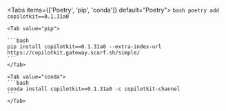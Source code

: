 <Tabs items={['Poetry', 'pip', 'conda']} default="Poetry">
    <Tab value="Poetry">
    ```bash
    poetry add copilotkit==0.1.31a0
    ```
    </Tab>
    
    <Tab value="pip">

    ```bash
    pip install copilotkit==0.1.31a0 --extra-index-url https://copilotkit.gateway.scarf.sh/simple/
    ```
    </Tab>
    
    <Tab value="conda">
    ```bash
    conda install copilotkit==0.1.31a0 -c copilotkit-channel
    ```
    </Tab>
</Tabs>

